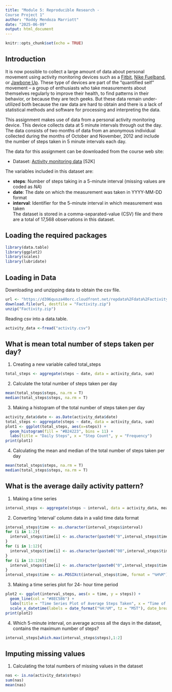 ```yaml
---
title: "Module 5: Reproducible Research -
Course Project 1"
author: "Roddy Mendoza Marriott"
date: "2025-06-09"
output: html_document
---
```

```r
knitr::opts_chunk$set(echo = TRUE)
```


## Introduction

It is now possible to collect a large amount of data about personal movement using activity monitoring devices such as a [Fitbit](https://www.fitbit.com/home), [Nike Fuelband](https://www.nike.com/us/en_us/c/nikeplus-fuelband), or [Jawbone Up](https://jawbone.com/up). These type of devices are part of the “quantified self” movement – a group of enthusiasts who take measurements about themselves regularly to improve their health, to find patterns in their behavior, or because they are tech geeks. But these data remain under-utilized both because the raw data are hard to obtain and there is a lack of statistical methods and software for processing and interpreting the data.

This assignment makes use of data from a personal activity monitoring device. This device collects data at 5 minute intervals through out the day. The data consists of two months of data from an anonymous individual collected during the months of October and November, 2012 and include the number of steps taken in 5 minute intervals each day.

The data for this assignment can be downloaded from the course web site:

* Dataset: [Activity monitoring data](https://d396qusza40orc.cloudfront.net/repdata%2Fdata%2Factivity.zip) [52K]

The variables included in this dataset are:

- **steps**: Number of steps taking in a 5-minute interval (missing values are coded as *NA*) </br>
- **date**: The date on which the measurement was taken in YYYY-MM-DD format </br>
- **interval**: Identifier for the 5-minute interval in which measurement was taken </br>
The dataset is stored in a comma-separated-value (CSV) file and there are a total of 17,568 observations in this dataset.



## Loading the required packages

```r
library(data.table)
library(ggplot2)
library(scales)
library(lubridate)
```


## Loading in Data

Downloading and unzipping data to obtain the csv file.
```r
url <- "https://d396qusza40orc.cloudfront.net/repdata%2Fdata%2Factivity.zip"
download.file(url, destfile = "Factivity.zip")
unzip("Factivity.zip")
```

Reading csv into a data.table.
```r
activity_data <-fread("activity.csv")
```


## What is mean total number of steps taken per day?

1. Creating a new variable called total_steps
```r
total_steps <- aggregate(steps ~ date, data = activity_data, sum)
```

2. Calculate the total number of steps taken per day


```r
mean(total_steps$steps, na.rm = T)
median(total_steps$steps, na.rm = T)
```

3. Making a histogram of the total number of steps taken per day

```r
activity_data$date <- as.Date(activity_data$date)
total_steps <- aggregate(steps ~ date, data = activity_data, sum)
plot1 <- ggplot(total_steps, aes(x=steps)) +
  geom_histogram(fill = "#B24223", bins = 11) +
  labs(title = "Daily Steps", x = "Step Count", y = "Frequency")
print(plot1)
```


4. Calculating the mean and median of the total number of steps taken per day

```r
mean(total_steps$steps, na.rm = T)
median(total_steps$steps, na.rm = T)
```



## What is the average daily activity pattern?


1. Making a time series 

```r
interval_steps <- aggregate(steps ~ interval, data = activity_data, mean)
```


2. Converting 'interval' column data in a valid time data format

```r
interval_steps$time <- as.character(interval_steps$interval)
for (i in 1:2){
  interval_steps$time[i] <- as.character(paste0("0",interval_steps$time[i]))
}
for (i in 1:12){
  interval_steps$time[i] <- as.character(paste0("00",interval_steps$time[i]))
}
for (i in 13:120){
  interval_steps$time[i] <- as.character(paste0("0",interval_steps$time[i]))
}
interval_steps$time <- as.POSIXct(interval_steps$time, format = "%H%M")
```


3. Making a time series plot for 24- hour time period

```r
plot2 <- ggplot(interval_steps, aes(x = time, y = steps)) +
  geom_line(col = "#8EC586") +
  labs(title = "Time Series Plot of Average Steps Taken", x = "Time of Day", y = "Steps") +
  scale_x_datetime(labels = date_format("%H:%M", tz = "MST"), date_breaks = "4 hours")
print(plot2)
```


4. Which 5-minute interval, on average across all the days in the dataset, contains the maximum number of steps?

```r
interval_steps[which.max(interval_steps$steps),1:2]
```


## Imputing missing values

1. Calculating the total numbers of missing values in the dataset

```r
nas <- is.na(activity_data$steps)
sum(nas)
mean(nas)
```





